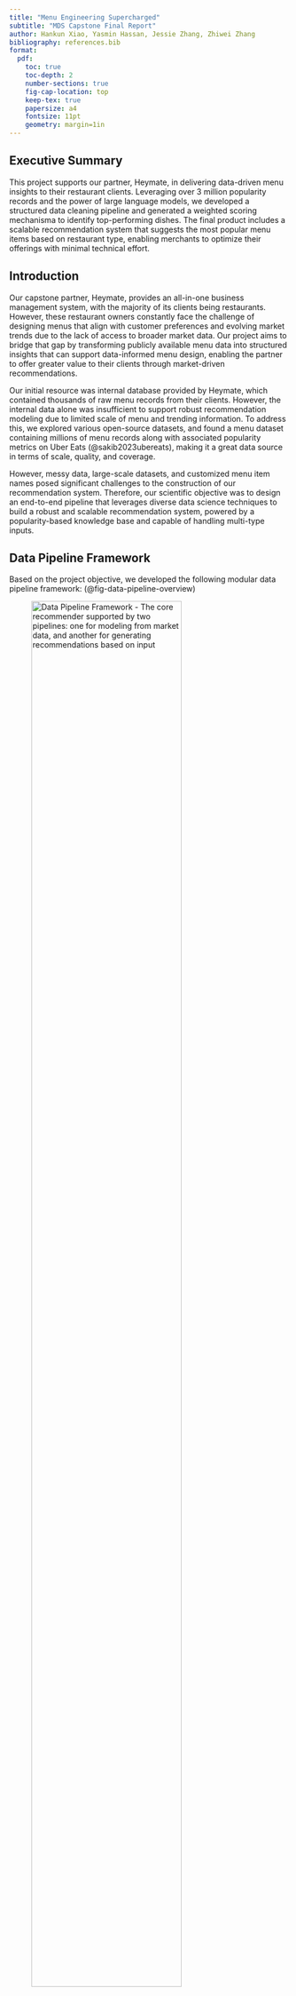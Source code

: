 ```yaml
---
title: "Menu Engineering Supercharged"
subtitle: "MDS Capstone Final Report"
author: Hankun Xiao, Yasmin Hassan, Jessie Zhang, Zhiwei Zhang
bibliography: references.bib
format:
  pdf:
    toc: true
    toc-depth: 2
    number-sections: true
    fig-cap-location: top
    keep-tex: true
    papersize: a4
    fontsize: 11pt
    geometry: margin=1in
---
```


## Executive Summary

This project supports our partner, Heymate, in delivering data-driven menu insights to their restaurant clients. Leveraging over 3 million popularity records and the power of large language models, we developed a structured data cleaning pipeline and generated a weighted scoring mechanisma  to identify top-performing dishes. The final product includes a scalable recommendation system that suggests the most popular menu items based on restaurant type, enabling merchants to optimize their offerings with minimal technical effort.

## Introduction

Our capstone partner, Heymate, provides an all-in-one business management system, with the majority of its clients being restaurants. However, these restaurant owners constantly face the challenge of designing menus that align with customer preferences and evolving market trends due to the lack of access to broader market data. Our project aims to bridge that gap by transforming publicly available menu data into structured insights that can support data-informed menu design, enabling the partner to offer greater value to their clients through market-driven recommendations.

Our initial resource was internal database provided by Heymate, which contained thousands of raw menu records from their clients. However, the internal data alone was insufficient to support robust recommendation modeling due to limited scale of menu and trending information. To address this, we explored various open-source datasets, and found a menu dataset containing millions of menu records along with associated popularity metrics on Uber Eats (@sakib2023ubereats), making it a great data source in terms of scale, quality, and coverage.

However, messy data, large-scale datasets, and customized menu item names posed significant challenges to the construction of our recommendation system. Therefore, our scientific objective was to design an end-to-end pipeline that leverages diverse data science techniques to build a robust and scalable recommendation system, powered by a popularity-based knowledge base and capable of handling multi-type inputs.

\newpage

## Data Pipeline Framework

Based on the project objective, we developed the following modular data pipeline framework: (@fig-data-pipeline-overview)

![Data Pipeline Framework - The core recommender supported by two pipelines: one for modeling from market data, and another for generating recommendations based on input](../image/final_1_data_pipeline_overview.png){#fig-data-pipeline-overview width="80%" fig-align="center"}

### Model Input Pipeline (Horizontal Workflow)

1. Data Ingestion: After researching across multiple open-source datasets, we found a Uber Eats dataset from Kaggle covers a wide range of restaurant types, menu items, and their corresponding descriptions. 
2. Feature Engineering: As the raw dataset was quite messy, it needed to undergo a series of preprocessing and standardization process so that we can use them for further popularity score calculation. 
3. Knowledge Base Construction: Under suggestion and domain knowledge from the project partner,we buily a weighted scoring knowledge base on various popularity metrics. This serves as the foundation for capturing market trends and powering recommendations.

### Testing and Production Pipeline (Vertical Workflow)

1. Recommender Input: The recommender system can process JSON inputs from two sources, including client restaurant type from Heymate internal database, and user input of restaurant types via the web portal for real-time recommendations.
2. Recommendation Module: Based on the specified restaurant type, the engine searches the knowledge base, ranks menu items using scoring logic, and generates a tailored Recommended Item List.
3. Output Visualization: Final recommendations are displayed through a user-friendly dashboard, enabling clear interpretation and easy action on the results.

## Transition from Framework to Data Product

Having established our framework, we shifted our focus to building a scalable data product. At its core is a recommendation engine that suggests top-performing dishes by leveraging aggregated popularity patterns from similar restaurant types.

### Data Wrangling Module

#### Exploratory Data Analysis

To support the development of a robust recommendation engine, we first conducted exploratory data analysis (EDA) to assess data quality and structure. The insights suggest the need to perform wrangling tasks for a clean, consistent, and high-quality model input dataset.

1. **Data Quality and Inconsistencies:** The raw Uber Eats data contains more than 5 million menu records, but it presented significant quality issues (shown in @tbl-null-entries), including missing critical metrics, formatting inconsistencies, posing a major challenge in popularity score calculation. Therefore, we implemented preprocessing logic to remove all these incomplete, duplicated, or other invalid menu records, which results in around 3.2 million records for next step.

```r
library(readr)
library(knitr)

null_data <- read_csv("../data/null_entries_ubereats.csv") 
kable(null_data, caption = "Null Entries in Uber Eats dataset (Model Input Data) {#tbl-null-entries}")
```

2. **Large-Scale Data Processing:** Even after preprocessing, the dataset still contained over **3 million** records, making full in-memory processing impractical due to runtime and memory constraints. To ensure scalability, we implemented batch processing by retrieving indexed chunks and deployed it via a Flask framework with multithreaded API calls for concurrent execution.

\newpage

3. **Menu Naming Variability:** The biggest challenge was the inconsistent naming of similar dishes, for example, “seafood fried rice” appeared in various forms and languages (@fig-seafood-fried-rice-var). This hindered similarity comparisons and recommendation accuracy. To address this, we used OpenAI’s GPT API for semantic standardization, enhancing consistency and model performance.

![Seafood Fried Rice Spelling Variation](../image/final-6-seafood_fried_rice_products.png){#fig-seafood-fried-rice-var width="80%" fig-align="center"}

#### Solution Pipeline

All wrangling tasks were encapsulated in modular Python scripts and integrated into a unified data pipeline (@fig-training-pipline). This pipeline includes:

![Solution Pipeline (Model Training)](../image/final_3_training_pipline.png){#fig-training-pipline width="80%" fig-align="center"}

1. Data Cleaning: Due to inconsistencies in the raw menu data from Uber Eats, we implemented preprocessing procedures. Since dishes were named differently across restaurants, we developed a semantic standardization pipeline powered by the GPT API to normalize dish names and group similar items under unified labels.
2. Cleaning Deployment: This standardization process was deployed using a Flask-based batch-processing mechanism to enable concurrent processing. The Heymate engineering team will explore Azure as a potential option for faster and automated deployment. Each batch of raw data was processed and uploaded to generate a cleaned dataset.
3. Scoring and Knowledge Base: Once the data was standardized, we joined each menu item with key popularity metrics. This aggregated table will be stored and used to calculate popularity scores, which will be discussed in detail in a later section.

For the model testing dataset (@fig-testing-pipline), the similar logic is applied here as Heymate's internal database also exbihits some extent of quality issues (shown in @fig-null-internal). The standardized input will pass through the recommender system to generate top-rated dish recommendations.

![Null Entries in internal dataset (Model Testing Data)](../image/final_2_null_internal.png){#fig-null-internal width="60%" fig-align="center"}

![Solution Pipeline (Model Testing)](../image/final_4_testing_pipline.png){#fig-testing-pipline width="80%" fig-align="center"}

### Data Cleaning Module

After reviewing the overall pipeline, we now take a closer look at the data cleaning component, which plays a key role in addressing inconsistencies in menu dish names and enhancing the quality of downstream recommendations.
Specifically, we want to address following issues:

- Mixed languages: Many item names contain both English and non-English text (@fig-cleaning-challenge).
- Inconsistent restaurant types: Broad categories (e.g. “American”) are mixed with specific terms (e.g. “wings”, “sandwich”), making aggregation difficult.
- Combo indicators: Expressions such as “Combo”, “Set of Two”, or “Family Meal” are used inconsistently, complicating identification.
- Quantity terms: Words like “6 Pc” add additional noise and make parsing less accurate.

![Cleaning Challenge Example](../image/final_9_cleaning_challenge.png){#fig-cleaning-challenge width="30%" fig-align="center"}

Without resolving these issues, it would have been impossible to run any structured analysis across restaurants at scale. Since our project timeline are relatively tight, we decided to utilize GPT API as it can achieve semantic inference, format alignment, as well as language processing in a more efficient manner while maintaining relativeky great quality. Therefore, we developed a prompt-engineering pipeline that includes two main parts:

1. System prompt: Defines the input and output schema as well as cleaning rules, such as how to identify the core dish name, extract up to five descriptors, determine whether an item is a combo, and standardize the restaurant type.
2. User prompt: Feeds batches of raw menu rows into the model in a list of dictionary format.

The GPT model returns structured output for each menu item, including (@fig-cleaned-example):

- `dish_base`: core identity (e.g. “fried rice”).
- `dish_flavor`: tags like cooking method or toppings (e.g. [“chicken”]).
- `is_combo`: boolean indicating if the item is a combo.
- `restaurant_type_std`: standardized restaurant type aligned with Google Maps Food and Drinks category. 

![Cleaned Menu Iten Example](../image/final_10_cleaned_example.png){#fig-cleaned-example width="70%" fig-align="center"}

To ensure extraction quality and reliability, we iteratively refined our prompt engineering strategy:

- Required vs. optional fields: We clearly specified which fields (e.g. item name) must be present, and which are optional (e.g. menu description). When optional fields were missing, the model was instructed to infer based on other inputs.
- Formatting rules: We enforced strict formatting in the output, including lowercase, singular, American English spellings, to ensure consistency.
- Controlled restaurant type output: We constrained the model to select from a fixed list of restaurant types aligned with Google Maps Food and Drinks categories.
- Combo identification: We embedded recognition logic for different combo indicators, such as “set of”, “combo”, or “family meal”.
- Prompt length optimization: Through iterative testing, we shortened prompt size while maintaining output quality, helping reduce API costs.
- Row indexing: Each row in the batch was assigned a unique index to link the model’s structured output back to other features like rating or score.

With this module, we were able to clean inconsistent menu data into a structured format suitable for downstream analysis and recommendation.


### Recommendations Algorithm

![Recommendations Workflow](../image/final_5_recommendation_flow.png){#fig-rec-flow width="80%" fig-align="center"}

#### Feature Integration
Once the LLM produces cleaned menu data (in table `cleaned_menu_mds`), we proceeded to feature integration, enriching this data with relevant popularity metrics.
At this stage, we:

- Joined the cleaned Uber Eats menu data (text data) with popularity metrics in the original Uber Eats metadata table `Restaurants_mds`, which contains rating counts and rating scores.
- This step allowed us to bring back three key popularity indicators that were temporarily removed during cleaning:
    - Number of Ratings: how many users rated the dish
    - Average Rating: the restaurant average rating score given by users
    - Item Frequency: how often a dish appears, counting occurrences grouped by dish base, dish flavor, and restaurant type  
- We also removed entries where `is_combo == True` to avoid noise in popularity estimates.

The resulting dataset forms the **core knowledge base**, a structured, popularity-aware version of Uber Eats data, on which all recommendations are based.

### Normalize Matrix
For popularity score calculation, as the raw values of frequency or rating counts can be heavily skewed or on different scales. We applied **MinMaxScaler** to rescale them to the [0, 1] range to ensure that the three indicators (rating counts, rating scores, frequency) are comparable and balanced.

Normalized columns include:

- `freq_scaled`: normalized frequency of the dish
- `rating_scaled`: normalized count of user ratings
- `score_scaled`: normalized average user rating

This step creates a uniform basis for computing the final popularity score.

### Compute Popularity Score

We calculate a weighted popularity score for each dish as follows:

`popularity_score = (0.2 * freq_scaled + 0.6 * rating_scaled + 0.2 * score_scale)`
 
These weights were selected based on exploratory testing and domain intuition from the partner, prioritizing the number of reviews as a strong signal of customer engagement,  an approach supported by industry practices/research  in similar recommendation systems (@chitalia2023yelp @alrubaye2020github)

- **60% rating count: (`rating_scaled`)** Measures how many people have reviewed; we viewed it  as the strongest proxy of broad customer engagement.
- **20% average score: (`score_scaled`)** captures perceived quality but is often biased by low volume.
- **20% frequency: (`freq_scaled`)** reflects widespread presence on menus but doesn’t always indicate desirability.  
All computed scores are stored in a SQL table: `cleaned_menu_with_popularity`
This becomes the knowledge base table used for filtering and recommendations.


### Group and Rank Dishes (Filtering & Output Logic)

At recommendation time, the system:

1. Accepts input from a restaurant partner (up to 3 restaurant types)
2. Filters the knowledge base (`cleaned_menu_with_popularity`) using:
    - Exact matches on restaurant_type_std
    - Filters out duplicate dishes (e.g. same base/flavor combo for the same type)
3. For multi-type requests, the popularity scores are averaged across the selected types
4. Dishes are then ranked based on their average popularity score

Finally, the top N dishes (configurable) are returned as output.

#### Clarification on Filtering Scope

Currently, our system supports **structured filtering only** specifically, by one to three restaurant_type_std values (e.g. "pizza restaurant", "sandwich shop"). These types are extracted during LLM cleaning and matched exactly during the filtering process. This was inspired by best practices in popularity-based recommenders, which focus on transparency and operational simplicity in early-stage deployment @keshetti2020popularity.
At this stage, we do **not** support:

- Keyword-based filtering (e. searching for "pepperoni")
- Semantic/embedding-based matching (e.g., interpreting "comfort food" or "something spicy")
- GPT-powered fuzzy search at recommendation time

This was a deliberate choice to prioritize __transparency, control,__ and __execution speed__ in our MVP. Additionally, our dataset, though enriched and cleaned, lacked consistent free-text queries or labelled user intent, which made implementing semantic search or GPT-based query interpretation less feasible at this stage.

## Example Use Case: Recommending for a Pizza Restaurant

To demonstrate how the recommendation engine works in practice, we include a use case where a partner restaurant is identified as a **“pizza restaurant”**. The system filters all dishes from our cleaned Uber Eats knowledge base that match this restaurant type and scores each based on its normalized rating score, frequency, and rating count. The weighted score is then used to rank the items, returning the top 10 most relevant dishes.

As shown in the figure below @fig-rec-example, the top-ranked items for a pizza restaurant include popular classics such as:

- Pizza (cheese) and Pizza (pepperoni) — widely rated and highly frequent across menus.
- Pizza (meat lover) and Spaghetti (meatball) — dishes with consistent performance.
- Less expected but still relevant items like Papadia (parmesan crust) also appear due to strong metric combinations.

![Recommendations For a Pizza Restaurant”](../image/final-7-rec-example.png){#fig-rec-example width="80%" fig-align="center"}

### Visualization Demo: Surfacing Actionable Recommendations

![Visualization Demo”](../image/final-8-viz.png){#fig-viz-demo width="80%" fig-align="center"}

To make our recommendation results interpretable and actionable, we built a two-part visualization:

#### CRM System Integration Mockup 
On the left of @fig-viz-demo, we show a conceptual UI for how this recommendation module could be embedded in the Heymate CRM by the Heymate engineering team. This allows restaurant managers to easily access insights from their dashboard, specifically under the “Recommendation” tab, alongside other operational menus.

#### Recommendation Output Visualization
On the right of @fig-viz-demo is an Altair-based bar chart showcasing the top dishes sorted by computed popularity score. Key design features include:

- Top 3 highlights using Heymate brand colours (yellow, red, rose).
- Pop score bars are annotated directly with percentage labels.
- Hover tooltips for dish name and score for ease of exploration.
- Combined label (dish base + flavor) for intuitive comprehension.

This visualization not only validates that our scoring pipeline works but also provides a clear and professional way for stakeholders to compare and act on dish performance. It is also exportable as a standalone HTML component and ready for dashboard integration.

## How to Use the Data Product

We designed this data product to support Heymate’s internal team and clients in making data-informed menu decisions. 

### Intended Usage
Heymate can utilize this tool in two primary ways:

- Internal Use Mode: 
    - Data Update & Validation: When a new data source becomes available, the internal team can upload and process it through the system to evaluate performance with updated inputs.
    - Testing & Iteration: By inputting internal client restaurant types, internal users can assess the quality of dish name cleaning and observe how the system generates standardized output. This enables iterative refinement and ensures reliability before onboarding new clients.
- Client-Facing Deployment: On the frontend, a client can simply select their restaurant type (e.g. “pizza restaurant”), and the system returns a list of top recommended dishes based on aggregated popularity metrics from similar restaurants. This empowers merchants to make data-driven menu decisions aligned with current market trends.

Overall speaking, to enable a scalable, end-to-end pipeline that supports both internal testing and client-facing deployment, we applied several key data science techniques. Below, we highlight three methods that were critical to addressing real-world data challenges.

## Data Science Methods

We applied many data science techniques in our capstone project and are highlighting 3 here:

- LLM Integration
- Distributed Deployment
- Materialized View

### LLM Integration
We leveraged large language models (LLMs) to clean and standardize the menu data. The raw data was not available for direct use in our recommendation system due to inconsistencies in formatting, spelling variations, and the presence of multiple languages. By integrating LLMs, we were able to extract key information of dish bases and dish flavors, from item names, categories, and descriptions with high accuracy. Even in the case when the description is missing, the LLMs can still infer the information from the item name and category, as well as the context of the restaurant name.

#### Limitation

This approach requires payment for API usage. After evaluating trade-offs between computational power and cost, we chose to use the **ChatGPT-4o mini** model.

#### Alternative Methods Considered

- Regular Expressions: Effective for extracting structured patterns, but not feasible here due to inconsistent formatting and multilingual input.
- Custom Deep Learning Model: While potentially powerful, this would require labelled training data and significant time and computational resources. We don’t have such resources within our project scope.
- Locally Deployed LLM: This could reduce long-term costs, but setup and maintenance would bring practical challenges within our capstone timeline.

### Distributed Deployment
Our project involved processing a large dataset, over 3 million rows from the Uber Eats dataset. Cleaning this data sequentially would have taken approximately 5,000 hours, which was not feasible within our timeline. To solve this, we implemented a distributed deployment infrastructure to significantly speed up processing.
We designed and deployed an HTTP-triggered function to process data in batches. Each instance is triggered via a web request, with the batch range passed as parameters. The system logs the task status at both the start and end of execution. To monitor tasks internally, we also built a dashboard in Looker Studio.
Initially, we planned to deploy using Azure Functions on our partner’s cloud infrastructure. However, due to security configuration challenges, we were unable to proceed with this plan. As a fallback, we deployed the system locally using the Flask framework and ran up to 20 worker instances concurrently, achieving a 20x speedup.

#### Limitation
The number of concurrent worker instances is limited by the ChatGPT API rate limit.

#### Alternative Approaches Considered
We evaluated other cloud deployment solutions, such as EC2 from Amazon Web Services and Google Cloud Functions from the Google Cloud Platform. However, our partner uses Microsoft Azure, and we prioritized consistency within that ecosystem. In the future, our partner’s engineering team plans to migrate our local deployment to Azure Functions, once security configurations are in place.

### Materialized View
A Materialized View (also known as a Persistent Derived Table) is a database optimization technique that stores the result of a query as a physical table. This allows for much faster data retrieval by avoiding repeated computation over large datasets.
Initially, it took around 6 minutes to generate a restaurant recommendation due to the volume of data. Such delays are unacceptable in production, especially since the recommendation module will eventually be integrated into the partner’s CRM system.
To optimize query performance, we implemented a materialized view to cache pre-computed results. This optimization reduced runtime from 6 minutes to just 3 seconds.

#### Limitations

- Additional Storage Cost: The materialized view aggregates data from the original 3-million-row table, incurring some storage cost. However, this is minimal relative to the base data and is not a major concern.
- Maintenance and Updates: When new data is ingested into the model input pipeline, the materialized view must be refreshed. To handle this, we established an automated workflow that updates the materialized view upon the successful completion of each data ingestion task.

## Justification Over Other Products/Interfaces

There are existing solutions that rely entirely on LLMs to build AI agents for restaurant recommendations. In these systems, user inputs are translated into prompts and sent to an LLM, which generates recommendations based on its internal knowledge.

However, this approach has several clear limitations:

1.	LLMs are transformer-based models and are not well-suited for handling structured logic or computations involving large-scale tabular data.
2.	Interpretability is low: these systems often function as black boxes, making it difficult to understand or explain how the recommendations are generated.
3.	Lack of real market data: These models typically do not incorporate up-to-date or domain-specific datasets. In contrast, our system is built on a dataset of over 3 million real menu records, providing a much more grounded and data-driven foundation for recommendations.

## Conclusions and Recommendations

### What Problem Were We Solving?
Heymate! seeks to empower its restaurant partners by offering data-driven menu recommendations that encourage customer return visits. However, partners often lack clear insights into which menu items perform well across the market and why. Our project aimed to close this gap by designing a popularity-based recommendation system that scores dishes based on the number of ratings, average rating scores, and frequency across menus, offering partners a transparent foundation for data-backed decision-making.

### How Does Our Solution Address It?
We developed a full-stack pipeline that:

- Cleans and standardizes restaurant menu data using LLMs,
- Joins the cleaned internal menu with Uber Eats data to enrich it with restaurant-level popularity signals,
- Computes a weighted popularity score using MinMaxScaler across three metrics,
- Filters and ranks menu items based on restaurant type(s),
- Visualizes the results in an interactive Altair chart for use in Heymate's CRM.

This product functions well as a minimum viable recommendation engine, particularly for restaurant partners without access to historical purchase data. Its transparent logic and simple interface make it accessible for immediate use and experimentation.
 
### Limitations

While our data product offers a practical solution for transforming raw menu data into structured insights, several limitations remain:

- **Popularity Bias:** Our current popularity scoring system relies on static metrics, such as item frequency or appearance across menus, due to the lack of real transaction data. This makes it a proxy measure and may not fully reflect true customer preferences. The score could be further improved by incorporating additional quantitative features like price, review volume, or order frequency if available in the future.
- **Static Reference:** Our analysis is currently based on static snapshots of menu data. Without timestamped records, we are unable to capture how item popularity or menu composition evolves. This limits our ability to detect trends such as seasonal specials or emerging bestsellers.
- **Hard Filtering:** Restaurant type filtering is an exact match only (e. “pizza restaurant”), limiting support for broader or fuzzy queries like “comfort food” or “date night meals”. A more flexible filtering mechanism could improve the versatility of the tool.
- **Evaluation Challenge:** Due to limited deployment and lack of real-time feedback from users, our validation process is based on illustrative case studies (e.g. the pizza restaurant example). While useful for demonstration, A/B testing or real user feedback would be necessary to confirm the real-world effectiveness of the tool.
- **Scalability Constraint:** Although our local pipeline performs well, we haven’t deployed it to Azure yet due to resource and security constraints. As a result, the system is not yet scalable enough for real-time or production use cases.
- **Lack of Granular Personalization:** While our system standardizes restaurant types (e.g. “Chinese restaurant”), it does not yet support finer-grained classification at the sub-type level (e.g. “Szechuan,” “Cantonese”). Additionally, the recommender ignores important factors such as local popularity, pricing, and user-specific preferences. These limitations reduce the system’s ability to deliver tailored insights for diverse audiences.
 
### Recommendations for Heymate

To evolve this prototype into a production-ready recommender, we recommend:

1. Temporal Tracking: Incorporate timestamped data to uncover seasonal patterns and trends.
2. Restaurant Feedback Loop: Integrate feedback from partner restaurants to refine recommendations over time.
3. Semantic Filtering: Support flexible, natural-language queries using embeddings or GPT-powered matching.
4. Cloud Deployment: Deploy to Azure to support scalability and integrate directly with Heymate’s CRM system.
5. Subtype Extraction: Enhance LLM outputs with more detailed tags (e.g. “spicy,” “gluten-free,” “vegan”) for deeper filtering.
6. Evaluation Framework: Design structured evaluations using click data, client interviews, or business KPIs to measure impact.
 
Our product lays a solid foundation for **scalable, transparent**, and **explainable menu recommendations**. With further iteration, it can evolve into a dynamic and adaptive system that supports Heymate’s long-term vision for partner success.

{{< pagebreak >}}

## References
